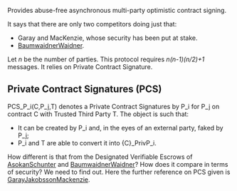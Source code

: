
Provides abuse-free asynchronous multi-party optimistic contract signing.

It says that there are only two competitors doing just that:
* Garay and MacKenzie, whose security has been put at stake.
* [[BaumwaidnerWaidner]].

Let ''n'' be the number of parties. This protocol requires ''n(n-1)(n/2)+1'' messages. It relies on Private Contract Signature.

== Private Contract Signatures (PCS) ==

PCS_P_i(C,P_j,T) denotes a Private Contract Signatures by P_i for P_j on contract C with Trusted Third Party T. The object is such that:
* It can be created by P_i and, in the eyes of an external party, faked by P_j;
* P_i and T are able to convert it into {C}_PrivP_i.

How different is that from the Designated Verifiable Escrows of [[AsokanSchunter]] and [[BaumwaidnerWaidner]]? How does it compare in terms of security? We need to find out. Here the further reference on PCS given is [[GarayJakobssonMackenzie]].
